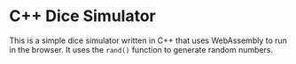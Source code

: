 
# C++ Dice Simulator

This is a simple dice simulator written in C++ that uses WebAssembly to run in the browser. It uses the `rand()` function to generate random numbers.

<Content />
